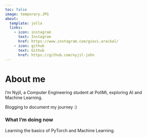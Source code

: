 ```yaml
---
toc: false
image: temporary.JPG
about: 
  template: jolla
  links:
    - icon: instagram
      text: Instagram
      href: https://www.instagram.com/giovi.arackal/
    - icon: github
      text: Github
      href: https://github.com/nyjil-john
---
```


# About me

I'm Nyjil, a Computer Engineering student at PoliMi, exploring AI and Machine Learning.

Blogging to document my journey :)

### What I'm doing now

Learning the basics of PyTorch and Machine Learning.
